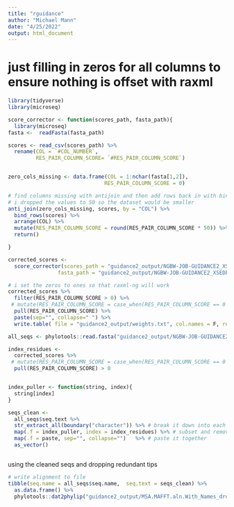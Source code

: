 ```yaml
---
title: "rguidance"
author: "Michael Mann"
date: "4/25/2022"
output: html_document
---
```

# just filling in zeros for all columns to ensure nothing is offset with raxml
```r
library(tidyverse)
library(microseq)
```


```r
score_corrector <- function(scores_path, fasta_path){
  library(microseq)
fasta <-  readFasta(fasta_path)

scores <- read_csv(scores_path) %>%
  rename(COL = `#COL_NUMBER`, 
         RES_PAIR_COLUMN_SCORE= `#RES_PAIR_COLUMN_SCORE`)


zero_cols_missing <- data.frame(COL = 1:nchar(fasta[1,2]), 
                               RES_PAIR_COLUMN_SCORE = 0)

# find columns missing with antijoin and then add rows back in with bind_rows
# i dropped the values to 50 so the dataset would be smaller
anti_join(zero_cols_missing, scores, by = "COL") %>%
  bind_rows(scores) %>%
  arrange(COL) %>%
  mutate(RES_PAIR_COLUMN_SCORE = round(RES_PAIR_COLUMN_SCORE * 50)) %>%
  return()

}

```

```r

corrected_scores <- 
  score_corrector(scores_path = "guidance2_output/NGBW-JOB-GUIDANCE2_XSEDE-94C1CEB7815C4DB38B26983D140B2FC1/MSA.MAFFT.Guidance2_res_pair_col.scr.csv", 
                fasta_path = "guidance2_output/NGBW-JOB-GUIDANCE2_XSEDE-94C1CEB7815C4DB38B26983D140B2FC1/MSA.MAFFT.aln.With_Names.fasta")

# i set the zeros to ones so that raxml-ng will work
corrected_scores %>%
  filter(RES_PAIR_COLUMN_SCORE > 0) %>%
 # mutate(RES_PAIR_COLUMN_SCORE = case_when(RES_PAIR_COLUMN_SCORE == 0 ~ 1, TRUE ~ as.numeric(RES_PAIR_COLUMN_SCORE))) %>%
  pull(RES_PAIR_COLUMN_SCORE) %>%
  paste(sep="", collapse=" ") %>%
  write.table( file = "guidance2_output/weights.txt", col.names = F, row.names = F, quote = F)

all_seqs <- phylotools::read.fasta("guidance2_output/NGBW-JOB-GUIDANCE2_XSEDE-94C1CEB7815C4DB38B26983D140B2FC1/MSA.MAFFT.aln.With_Names.fasta") 

index_residues <- 
  corrected_scores %>%
 # mutate(RES_PAIR_COLUMN_SCORE = case_when(RES_PAIR_COLUMN_SCORE == 0 ~ 1, TRUE ~ as.numeric(RES_PAIR_COLUMN_SCORE))) %>%
  pull(RES_PAIR_COLUMN_SCORE) > 0


index_puller <- function(string, index){
  string[index]
}

seqs_clean <- 
  all_seqs$seq.text %>%
  str_extract_all(boundary("character")) %>% # break it down into each character is an index
  map(.f = index_puller, index = index_residues) %>% # subset and remove zeros
  map(.f = paste, sep="", collapse="")   %>% # paste it together
  as_vector()



```



using the cleaned seqs and dropping redundant tips
```r

# write alignment to file
tibble(seq.name = all_seqs$seq.name,  seq.text = seqs_clean) %>%
  as.data.frame() %>%
  phylotools::dat2phylip("guidance2_output/MSA.MAFFT.aln.With_Names_dropped_zero_cols.phylip")

```